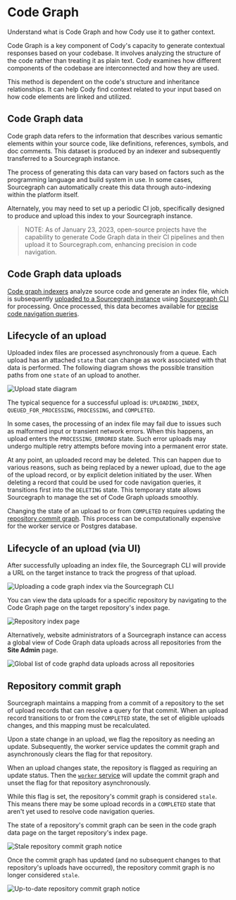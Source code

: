 # Code Graph

<p className="subtitle">Understand what is Code Graph and how Cody use it to gather context.</p>

Code Graph is a key component of Cody's capacity to generate contextual responses based on your codebase. It involves analyzing the structure of the code rather than treating it as plain text. Cody examines how different components of the codebase are interconnected and how they are used.

This method is dependent on the code's structure and inheritance relationships. It can help Cody find context related to your input based on how code elements are linked and utilized.

## Code Graph data

Code graph data refers to the information that describes various semantic elements within your source code, like definitions, references, symbols, and doc comments. This dataset is produced by an indexer and subsequently transferred to a Sourcegraph instance.

The process of generating this data can vary based on factors such as the programming language and build system in use. In some cases, Sourcegraph can automatically create this data through auto-indexing within the platform itself.

Alternately, you may need to set up a periodic CI job, specifically designed to produce and upload this index to your Sourcegraph instance.

>NOTE: As of January 23, 2023, open-source projects have the capability to generate Code Graph data in their CI pipelines and then upload it to Sourcegraph.com, enhancing precision in code navigation.

## Code Graph data uploads

[Code graph indexers](../references/indexers.md) analyze source code and generate an index file, which is subsequently [uploaded to a Sourcegraph instance](../how-to/index_other_languages.md#4-upload-lsif-data) using [Sourcegraph CLI](../../cli/index.md) for processing. Once processed, this data becomes available for [precise code navigation queries](precise_code_navigation.md).

## Lifecycle of an upload

Uploaded index files are processed asynchronously from a queue. Each upload has an attached `state` that can change as work associated with that data is performed. The following diagram shows the possible transition paths from one `state` of an upload to another.

![Upload state diagram](https://storage.googleapis.com/sourcegraph-assets/Docs/upload-states.svg)

The typical sequence for a successful upload is: `UPLOADING_INDEX`, `QUEUED_FOR_PROCESSING`, `PROCESSING`, and `COMPLETED`.

In some cases, the processing of an index file may fail due to issues such as malformed input or transient network errors. When this happens, an upload enters the `PROCESSING_ERRORED` state. Such error uploads may undergo multiple retry attempts before moving into a permanent error state.

At any point, an uploaded record may be deleted. This can happen due to various reasons, such as being replaced by a newer upload, due to the age of the upload record, or by explicit deletion initiated by the user. When deleting a record that could be used for code navigation queries, it transitions first into the `DELETING` state. This temporary state allows Sourcegraph to manage the set of Code Graph uploads smoothly.

Changing the state of an upload to or from `COMPLETED` requires updating the [repository commit graph](#repository-commit-graph). This process can be computationally expensive for the worker service or Postgres database.

## Lifecycle of an upload (via UI)

After successfully uploading an index file, the Sourcegraph CLI will provide a URL on the target instance to track the progress of that upload.

<img
    src="https://storage.googleapis.com/sourcegraph-assets/docs/images/code-intelligence/sg-3.34/uploads/src-lsif-upload.gif"
    alt="Uploading a code graph index via the Sourcegraph CLI"
/>

You can view the data uploads for a specific repository by navigating to the Code Graph page on the target repository's index page.

<img
  src="https://storage.googleapis.com/sourcegraph-assets/docs/images/code-intelligence/sg-3.33/repository-page.png"
  alt="Repository index page"
/>

Alternatively, website administrators of a Sourcegraph instance can access a global view of Code Graph data uploads across all repositories from the **Site Admin** page.

<img
  src="https://storage.googleapis.com/sourcegraph-assets/docs/images/code-intelligence/renamed/indexes-list.png"
  alt="Global list of code graphd data uploads across all repositories"
/>

## Repository commit graph

Sourcegraph maintains a mapping from a commit of a repository to the set of upload records that can resolve a query for that commit. When an upload record transitions to or from the `COMPLETED` state, the set of eligible uploads changes, and this mapping must be recalculated.

Upon a state change in an upload, we flag the repository as needing an update. Subsequently, the worker service updates the commit graph and asynchronously clears the flag for that repository.

When an upload changes state, the repository is flagged as requiring an update status. Then the [`worker` service](https://docs.sourcegraph.com/admin/workers#codeintel-commitgraph)
will update the commit graph and unset the flag for that repository asynchronously.

While this flag is set, the repository's commit graph is considered `stale`. This means there may be some upload records in a `COMPLETED` state that aren't yet used to resolve code navigation queries.

The state of a repository's commit graph can be seen in the code graph data page on the target repository's index page.

<img
  src="https://storage.googleapis.com/sourcegraph-assets/docs/images/code-intelligence/renamed/stale-commit-graph.png"
  alt="Stale repository commit graph notice"
/>


Once the commit graph has updated (and no subsequent changes to that repository's uploads have occurred), the repository commit graph is no longer considered `stale`.

<img
  src="https://storage.googleapis.com/sourcegraph-assets/docs/images/code-intelligence/renamed/fresh-commit-graph.png"
  alt="Up-to-date repository commit graph notice"
/>
